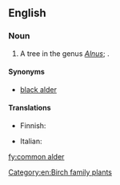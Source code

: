 ==English==
{{rfi|en}}
{{wikipedia}}

===Noun===
{{en-noun|~}}

# A tree in the genus ''[[Alnus]]''; {{taxlink|Alnus glutinosa|species|noshow=1}}.

====Synonyms====
* [[black alder]]

====Translations====
{{trans-see|black alder}}
{{trans-top|Alnus glutinosa}}
* Finnish: {{t+|fi|tervaleppä}}
{{trans-mid}}
* Italian: {{t|it|ontano comune|m}}
{{trans-bottom}}

[[Category:en:Birch family plants]]
[[fy:common alder]]